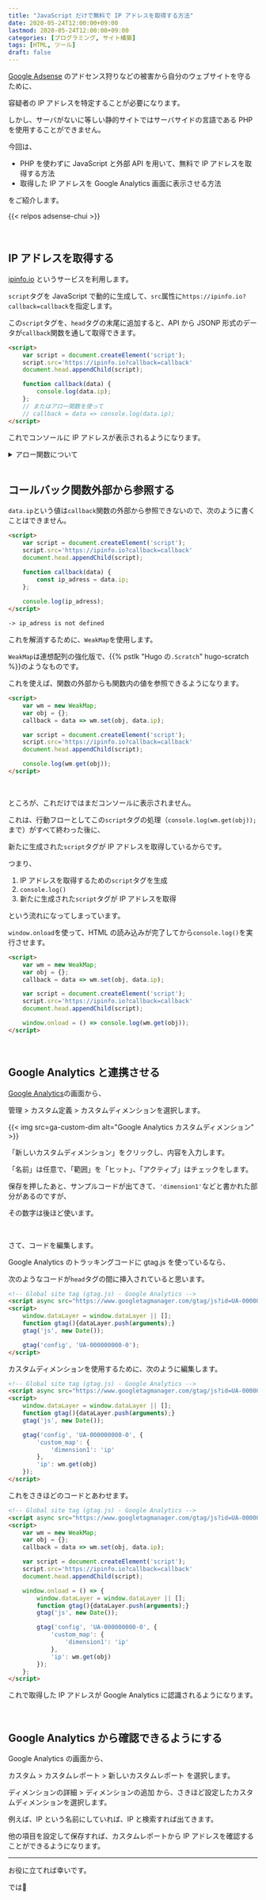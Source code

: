 ```yaml
---
title: "JavaScript だけで無料で IP アドレスを取得する方法"
date: 2020-05-24T12:00:00+09:00
lastmod: 2020-05-24T12:00:00+09:00
categories: [プログラミング, サイト構築]
tags: [HTML, ツール]
draft: false
---
```


[Google Adsense](https://www.google.com/adsense/start) のアドセンス狩りなどの被害から自分のウェブサイトを守るために、

容疑者の IP アドレスを特定することが必要になります。

しかし、サーバがないに等しい静的サイトではサーバサイドの言語である PHP を使用することができません。

今回は、

- PHP を使わずに JavaScript と外部 API を用いて、無料で IP アドレスを取得する方法
- 取得した IP アドレスを Google Analytics 画面に表示させる方法

をご紹介します。

<!--more-->

{{< relpos adsense-chui >}}

<br/>

## IP アドレスを取得する

[ipinfo.io](https://ipinfo.io/) というサービスを利用します。

`script`タグを JavaScript で動的に生成して、`src`属性に`https://ipinfo.io?callback=callback`を指定します。

この`script`タグを、`head`タグの末尾に追加すると、API から JSONP 形式のデータが`callback`関数を通して取得できます。

```html
<script>
    var script = document.createElement('script');
    script.src='https://ipinfo.io?callback=callback'
    document.head.appendChild(script);

    function callback(data) {
        console.log(data.ip);
    };
    // またはアロー関数を使って
    // callback = data => console.log(data.ip);
</script>
```

これでコンソールに IP アドレスが表示されるようになります。

<details>
<summary>アロー関数について</summary><br/>
{{< img src=arrow-func alt="アロー関数" >}}

</details>

<br/>

## コールバック関数外部から参照する

`data.ip`という値は`callback`関数の外部から参照できないので、次のように書くことはできません。

```html {hl_lines=[7, 10]}
<script>
    var script = document.createElement('script');
    script.src='https://ipinfo.io?callback=callback'
    document.head.appendChild(script);

    function callback(data) {
        const ip_adress = data.ip;
    };
    
    console.log(ip_adress);
</script>
```

```html {linenos=false}
-> ip_adress is not defined
```

これを解消するために、`WeakMap`を使用します。

`WeakMap`は連想配列の強化版で、{{% pstlk "Hugo の`.Scratch`" hugo-scratch %}}のようなものです。

これを使えば、関数の外部からも関数内の値を参照できるようになります。

```html {hl_lines=["2-4", 10]}
<script>
    var wm = new WeakMap;
    var obj = {};
    callback = data => wm.set(obj, data.ip);

    var script = document.createElement('script');
    script.src='https://ipinfo.io?callback=callback'
    document.head.appendChild(script);

    console.log(wm.get(obj));
</script>
```

<br/>

ところが、これだけではまだコンソールに表示されません。

これは、行動フローとしてこの`script`タグの処理（`console.log(wm.get(obj));`まで）がすべて終わった後に、

新たに生成された`script`タグが IP アドレスを取得しているからです。

つまり、

1. IP アドレスを取得するための`script`タグを生成
1. `console.log()`
1. 新たに生成された`script`タグが IP アドレスを取得

という流れになってしまっています。

`window.onload`を使って、HTML の読み込みが完了してから`console.log()`を実行させます。

```html {hl_lines=[10], inline_hl=[0:["0-6"]]}
<script>
    var wm = new WeakMap;
    var obj = {};
    callback = data => wm.set(obj, data.ip);

    var script = document.createElement('script');
    script.src='https://ipinfo.io?callback=callback'
    document.head.appendChild(script);

    window.onload = () => console.log(wm.get(obj));
</script>
```

<br/>

## Google Analytics と連携させる

[Google Analytics](https://analytics.google.com/)の画面から、

管理 > カスタム定義 > カスタムディメンションを選択します。

{{< img src=ga-custom-dim alt="Google Analytics カスタムディメンション" >}}

「新しいカスタムディメンション」をクリックし、内容を入力します。

「名前」は任意で、「範囲」を「ヒット」、「アクティブ」はチェックをします。

保存を押したあと、サンプルコードが出てきて、`'dimension1'`などと書かれた部分があるのですが、

その数字は後ほど使います。

<br/>

さて、コードを編集します。

Google Analytics のトラッキングコードに gtag.js を使っているなら、

次のようなコードが`head`タグの間に挿入されていると思います。

```html
<!-- Global site tag (gtag.js) - Google Analytics -->
<script async src="https://www.googletagmanager.com/gtag/js?id=UA-000000000-0"></script>
<script>
    window.dataLayer = window.dataLayer || [];
    function gtag(){dataLayer.push(arguments);}
    gtag('js', new Date());

    gtag('config', 'UA-000000000-0');
</script>
```

カスタムディメンションを使用するために、次のように編集します。

```html {hl_lines=["8-13"]}
<!-- Global site tag (gtag.js) - Google Analytics -->
<script async src="https://www.googletagmanager.com/gtag/js?id=UA-000000000-0"></script>
<script>
    window.dataLayer = window.dataLayer || [];
    function gtag(){dataLayer.push(arguments);}
    gtag('js', new Date());

    gtag('config', 'UA-000000000-0', {
        'custom_map': {
            'dimension1': 'ip'
        },
        'ip': wm.get(obj)
    });
</script>
```

これをさきほどのコードとあわせます。

```html {hl_lines=["4-12"]}
<!-- Global site tag (gtag.js) - Google Analytics -->
<script async src="https://www.googletagmanager.com/gtag/js?id=UA-000000000-0"></script>
<script>
    var wm = new WeakMap;
    var obj = {};
    callback = data => wm.set(obj, data.ip);

    var script = document.createElement('script');
    script.src='https://ipinfo.io?callback=callback'
    document.head.appendChild(script);

    window.onload = () => {
        window.dataLayer = window.dataLayer || [];
        function gtag(){dataLayer.push(arguments);}
        gtag('js', new Date());

        gtag('config', 'UA-000000000-0', {
            'custom_map': {
                'dimension1': 'ip'
            },
            'ip': wm.get(obj)
        });
    };
</script>
```

これで取得した IP アドレスが Google Analytics に認識されるようになります。

<br/>

## Google Analytics から確認できるようにする

Google Analytics の画面から、

カスタム > カスタムレポート > 新しいカスタムレポート を選択します。

ディメンションの詳細 > ディメンションの追加 から、さきほど設定したカスタムディメンションを選択します。

例えば、IP という名前にしていれば、IP と検索すれば出てきます。

他の項目を設定して保存すれば、カスタムレポートから IP アドレスを確認することができるようになります。

---

お役に立てれば幸いです。

では:wave:
